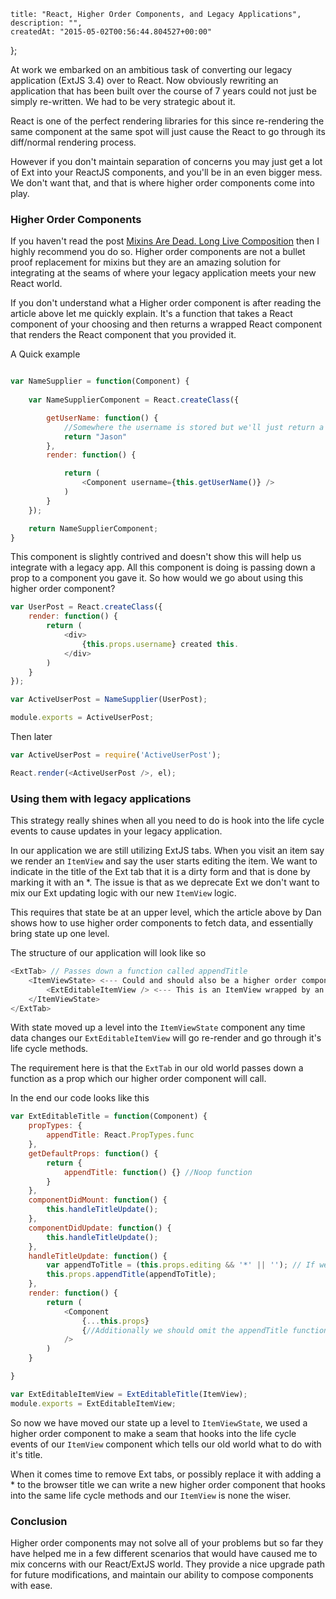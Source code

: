     title: "React, Higher Order Components, and Legacy Applications",
    description: "",
    createdAt: "2015-05-02T00:56:44.804527+00:00"
};


    

At work we embarked on an ambitious task of converting our legacy application (ExtJS 3.4) over to React.
Now obviously rewriting an application that has been built over the course of 7 years could not just be simply re-written. We had to be very strategic about it.

React is one of the perfect rendering libraries for this since re-rendering the same component at the same spot will just cause the React to go through its diff/normal rendering process.

However if you don't maintain separation of concerns you may just get a lot of Ext into your ReactJS components, and you'll be in an even bigger mess. We don't want that, and that is where higher order components come into play.

### Higher Order Components

If you haven't read the post [Mixins Are Dead. Long Live Composition](https://medium.com/@dan_abramov/mixins-are-dead-long-live-higher-order-components-94a0d2f9e750) then I highly recommend you do so. Higher order components are not a bullet proof replacement for mixins but they are an amazing solution for integrating at the seams of where your legacy application meets your new React world.

If you don't understand what a Higher order component is after reading the article above let me quickly explain.
It's a function that takes a React component of your choosing and then returns a wrapped React component that renders the React component that you provided it.

A Quick example

```javascript

var NameSupplier = function(Component) {
    
    var NameSupplierComponent = React.createClass({

        getUserName: function() {
            //Somewhere the username is stored but we'll just return a string
            return "Jason"
        },
        render: function() {

            return (
                <Component username={this.getUserName()} />
            )
        }
    });

    return NameSupplierComponent;
}


```

<!-- more -->


This component is slightly contrived and doesn't show this will help us integrate with a legacy app. All this component is doing is passing down a prop to a component you gave it.
So how would we go about using this higher order component?

```javascript
var UserPost = React.createClass({
    render: function() {
        return (
            <div>
                {this.props.username} created this.
            </div>
        )
    }
});

var ActiveUserPost = NameSupplier(UserPost);

module.exports = ActiveUserPost;

```
Then later

```javascript
var ActiveUserPost = require('ActiveUserPost');

React.render(<ActiveUserPost />, el);
```



### Using them with legacy applications

This strategy really shines when all you need to do is hook into the life cycle events to cause updates in your legacy application.

In our application we are still utilizing ExtJS tabs. When you visit an item say we render an `ItemView` and say the user starts editing the item. We want to indicate in the title of the Ext tab that it is a dirty form and that is done by marking it with an *. The issue is that as we deprecate Ext we don't want to mix our Ext updating logic with our new `ItemView` logic. 

This requires that state be at an upper level, which the article above by Dan shows how to use higher order components to fetch data, and essentially bring state up one level.

The structure of our application will look like so

```javascript
<ExtTab> // Passes down a function called appendTitle
    <ItemViewState> <--- Could and should also be a higher order component taht wraps ExtEditableItemView but for visual sake it's a composition component
        <ExtEditableItemView /> <--- This is an ItemView wrapped by an ExtEditable higher order component
    </ItemViewState>
</ExtTab>

```

With state moved up a level into the `ItemViewState` component any time data changes our `ExtEditableItemView` will go re-render and go through it's life cycle methods.

The requirement here is that the `ExtTab` in our old world passes down a function as a prop which our higher order component will call.

In the end our code looks like this

```javascript
var ExtEditableTitle = function(Component) {
    propTypes: {
        appendTitle: React.PropTypes.func
    },
    getDefaultProps: function() {
        return {
            appendTitle: function() {} //Noop function
        }
    },   
    componentDidMount: function() {
        this.handleTitleUpdate();
    },
    componentDidUpdate: function() {
        this.handleTitleUpdate();
    },
    handleTitleUpdate: function() {
        var appendToTitle = (this.props.editing && '*' || ''); // If we're editing then append a * to the title
        this.props.appendTitle(appendToTitle);
    },
    render: function() {
        return (
            <Component
                {...this.props}
                {//Additionally we should omit the appendTitle function from being passed down to our ItemView}
            />
        )
    }

}

```

```javascript
var ExtEditableItemView = ExtEditableTitle(ItemView);
module.exports = ExtEditableItemView;
```

So now we have moved our state up a level to `ItemViewState`, we used a higher order component to make a seam that hooks into the life cycle events of our `ItemView` component which tells our old world what to do with it's title.

When it comes time to remove Ext tabs, or possibly replace it with adding a * to the browser title we can write a new higher order component that hooks into the same life cycle methods and our `ItemView` is none the wiser.


### Conclusion

Higher order components may not solve all of your problems but so far they have helped me in a few different scenarios that would have caused me to mix concerns with our React/ExtJS world. They provide a nice upgrade path for future modifications, and maintain our ability to compose components with ease.